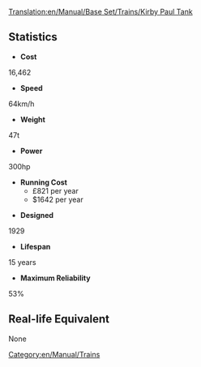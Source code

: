 [[Translation:en/Manual/Base Set/Trains/Kirby Paul Tank]]
==Statistics==
*'''Cost'''
16,462

*'''Speed'''
64km/h

*'''Weight'''
47t

*'''Power'''
300hp

*'''Running Cost'''
**£821 per year
**$1642 per year

*'''Designed'''
1929

*'''Lifespan'''
15 years

*'''Maximum Reliability'''
53%

==Real-life Equivalent==
None

[[Category:en/Manual/Trains]]